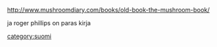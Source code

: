 http://www.mushroomdiary.com/books/old-book-the-mushroom-book/

ja roger phillips on paras kirja

[[category:suomi]]